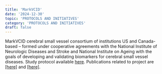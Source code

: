 ```yaml
---
title: 'MarkVCID'
date: '2024-12-30'
topic: 'PROTOCOLS AND INITIATIVES'
category: 'PROTOCOLS AND INITIATIVES'
draft: false
---
```


<span className="font-red">MarkVCID</span> cerebral small vessel consortium of institutions US and Canada-based –
formed under cooperative agreements with the National Institute of Neurologic Diseases and Stroke and National Institute on Ageing with the goals of developing and validating biomarkers for cerebral small vessel diseases.
Study protocol available <a className="text-primary-400 underline" href="https://markvcid.partners.org/sites/default/files/external/protocols/MarkVCID_OCTA_VSD_Biomarker_Kit_Protocol_v6.11.20_Final.pdf">here</a>.
Publications related to project are <a className="text-primary-400 underline" href="https://pubmed.ncbi.nlm.nih.gov/33480172/">[here]</a> and <a className="text-primary-400 underline" href="https://pubmed.ncbi.nlm.nih.gov/33480157/">[here]</a>. 